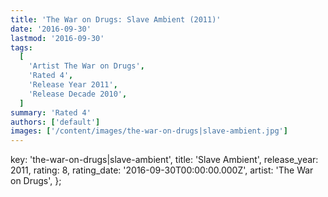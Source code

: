 ```yaml
---
title: 'The War on Drugs: Slave Ambient (2011)'
date: '2016-09-30'
lastmod: '2016-09-30'
tags:
  [
    'Artist The War on Drugs',
    'Rated 4',
    'Release Year 2011',
    'Release Decade 2010',
  ]
summary: 'Rated 4'
authors: ['default']
images: ['/content/images/the-war-on-drugs|slave-ambient.jpg']
---
```


  key: 'the-war-on-drugs|slave-ambient',
  title: 'Slave Ambient',
  release_year: 2011,
  rating: 8,
  rating_date: '2016-09-30T00:00:00.000Z',
  artist: 'The War on Drugs',
};

<MusicRating data={data} />
